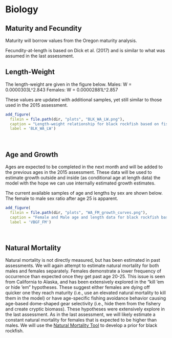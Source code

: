 

# Biology

## Maturity and Fecundity

Maturity will borrow values from the Oregon maturity analysis.

Fecundity-at-length is based on Dick et al. (2017) and is similar to what was assumed in the last assessment.

## Length-Weight

The length-weight are given in the figure below. 
Males: W = 0.0000303L^2.843
Females: W = 0.00002881L^2.857

These values are updated with additional samples, yet still similar to those used in the 2015 assessment.

```r
add_figure(
  filein = file.path(dir, "plots", "BLK_WA_LW.png"), 
  caption = "Length-weight relationship for black rockfish based on fish sampled in Washington ports.",
  label = 'BLK_WA_LW')

``` 
\

## Age and Growth

Ages are expected to be completed in the next month and will be added to the previous ages in the 2015 assessment. These data will be used to estimate growth outside and inside (as conditional age at length data) the model with the hope we can use internally estimated growth estimates.

The current available samples of age and lengths by sex are shown below. The female to male sex ratio after age 25 is apparent.


```r
add_figure(
  filein = file.path(dir, "plots", "WA_FM_growth_curves.png"), 
  caption = "Female and Male age and length data for black rockfish based on fish sampled in Washington ports.",
  label = 'VBGF_FM')

``` 
\


## Natural Mortality

Natural mortality is not directly measured, but has been estimated in past assessments. We will again attempt to estimate natural mortality for both males and females separately. Females demonstrate a lower frequency of occurrence than expected once they get past age 20-25. This issue is seen from California to Alaska, and has been extensively explored in the "kill 'em or hide 'em" hypotheses. These suggest either females are dying off quicker one they reach maturity (i.e., use an elevated natural mortality to kill them in the model) or have age-specific fishing avoidance behavior causing age-based dome-shaped gear selectivity (i.e., hide them from the fishery and create cryptic biomass). These hypotheses were extensively explore in the last assessment. As in the last assessment, we will likely estimate a constant natural mortality for females that is expected to be higher than males. We will use the [Natural Mortality Tool](https://connect.fisheries.noaa.gov/natural-mortality-tool/) to develop a prior for black rockfish. 
